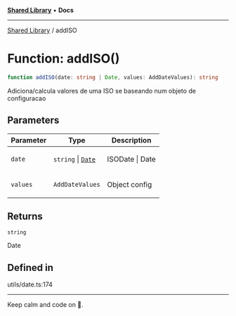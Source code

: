 
<Meta title="Libs/Shared/functions/addISO" />



[**Shared Library**](/?path=/docs/libs-shared-overview--page) • **Docs**

***

[Shared Library](/?path=/docs/libs-shared-overview--page) / addISO

# Function: addISO()

```ts
function addISO(date: string | Date, values: AddDateValues): string
```

Adiciona/calcula valores de uma ISO se baseando num objeto de configuracao

## Parameters

<table>
<thead>
<tr>
<th>Parameter</th>
<th>Type</th>
<th>Description</th>
</tr>
</thead>
<tbody>
<tr>
<td>

`date`

</td>
<td>

`string` \| [`Date`](https://developer.mozilla.org/docs/Web/JavaScript/Reference/Global_Objects/Date)

</td>
<td>

ISODate | Date

</td>
</tr>
<tr>
<td>

`values`

</td>
<td>

`AddDateValues`

</td>
<td>

Object config

</td>
</tr>
</tbody>
</table>

## Returns

`string`

Date

## Defined in

utils/date.ts:174


***

Keep calm and code on 🤘.